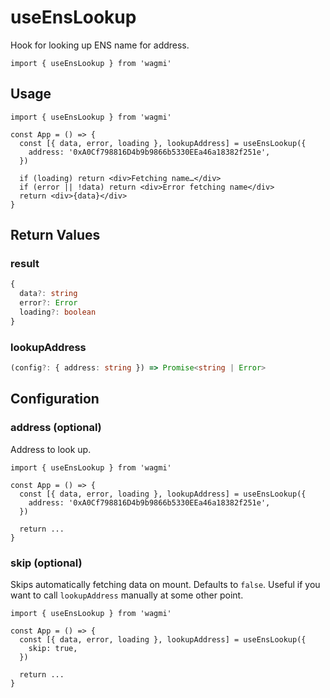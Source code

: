 # useEnsLookup

Hook for looking up ENS name for address.

```tsx
import { useEnsLookup } from 'wagmi'
```

## Usage

```tsx
import { useEnsLookup } from 'wagmi'

const App = () => {
  const [{ data, error, loading }, lookupAddress] = useEnsLookup({
    address: '0xA0Cf798816D4b9b9866b5330EEa46a18382f251e',
  })

  if (loading) return <div>Fetching name…</div>
  if (error || !data) return <div>Error fetching name</div>
  return <div>{data}</div>
}
```

## Return Values

### result

```ts
{
  data?: string
  error?: Error
  loading?: boolean
}
```

### lookupAddress

```ts
(config?: { address: string }) => Promise<string | Error>
```

## Configuration

### address (optional)

Address to look up.

```tsx highlight='5'
import { useEnsLookup } from 'wagmi'

const App = () => {
  const [{ data, error, loading }, lookupAddress] = useEnsLookup({
    address: '0xA0Cf798816D4b9b9866b5330EEa46a18382f251e',
  })

  return ...
}
```

### skip (optional)

Skips automatically fetching data on mount. Defaults to `false`. Useful if you want to call `lookupAddress` manually at some other point.

```tsx highlight='5'
import { useEnsLookup } from 'wagmi'

const App = () => {
  const [{ data, error, loading }, lookupAddress] = useEnsLookup({
    skip: true,
  })

  return ...
}
```
